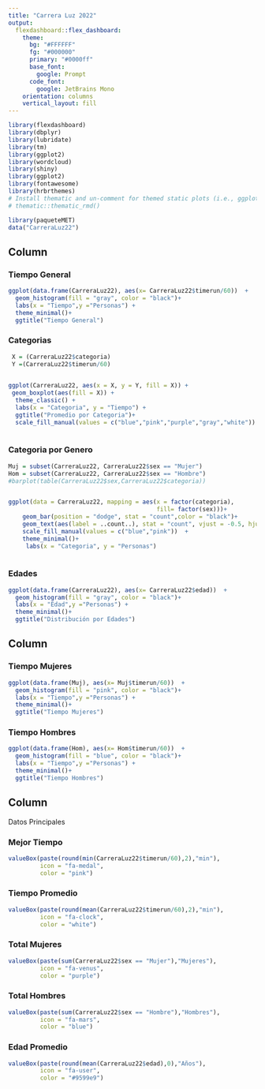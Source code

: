 ```yaml
---
title: "Carrera Luz 2022" 
output: 
  flexdashboard::flex_dashboard:
    theme:
      bg: "#FFFFFF"
      fg: "#000000" 
      primary: "#0000ff"
      base_font:
        google: Prompt
      code_font:
        google: JetBrains Mono
    orientation: columns
    vertical_layout: fill
---
```


```r
library(flexdashboard)
library(dbplyr)
library(lubridate)
library(tm)
library(ggplot2)
library(wordcloud)
library(shiny)
library(ggplot2)
library(fontawesome)
library(hrbrthemes)
# Install thematic and un-comment for themed static plots (i.e., ggplot2)
# thematic::thematic_rmd()
```
```r
library(paqueteMET)
data("CarreraLuz22")
```

Column {data-width=300 .tabset}
-----------------------------------------------------------------------

### Tiempo General

```r
ggplot(data.frame(CarreraLuz22), aes(x= CarreraLuz22$timerun/60))  +
  geom_histogram(fill = "gray", color = "black")+
  labs(x = "Tiempo",y ="Personas") +
  theme_minimal()+
  ggtitle("Tiempo General") 
```

### Categorias

```r
 X = (CarreraLuz22$categoria)
 Y =(CarreraLuz22$timerun/60)

 
ggplot(CarreraLuz22, aes(x = X, y = Y, fill = X)) + 
 geom_boxplot(aes(fill = X)) +
  theme_classic() +
  labs(x = "Categoria", y = "Tiempo") +
  ggtitle("Promedio por Categoria")+
  scale_fill_manual(values = c("blue","pink","purple","gray","white")) 
  
```

### Categoria por Genero

```r
Muj = subset(CarreraLuz22, CarreraLuz22$sex == "Mujer")
Hom = subset(CarreraLuz22, CarreraLuz22$sex == "Hombre")
#barplot(table(CarreraLuz22$sex,CarreraLuz22$categoria))


ggplot(data = CarreraLuz22, mapping = aes(x = factor(categoria),
                                          fill= factor(sex)))+
    geom_bar(position = "dodge", stat = "count",color = "black")+
    geom_text(aes(label = ..count..), stat = "count", vjust = -0.5, hjust = -0.3, size = 4)+
    scale_fill_manual(values = c("blue","pink"))  +
    theme_minimal()+
     labs(x = "Categoria", y = "Personas") 
    

```


### Edades

```r
ggplot(data.frame(CarreraLuz22), aes(x= CarreraLuz22$edad))  +
  geom_histogram(fill = "gray", color = "black")+
  labs(x = "Edad",y ="Personas") +
  theme_minimal()+
  ggtitle("Distribución por Edades") 
```
  

Column {data-width=140} 
-----------------------------------------------------------------------

### Tiempo Mujeres 

```r
ggplot(data.frame(Muj), aes(x= Muj$timerun/60))  +
  geom_histogram(fill = "pink", color = "black")+
  labs(x = "Tiempo",y ="Personas") +
  theme_minimal()+
  ggtitle("Tiempo Mujeres") 
```
 
### Tiempo Hombres
```r

ggplot(data.frame(Hom), aes(x= Hom$timerun/60))  +
  geom_histogram(fill = "blue", color = "black")+
  labs(x = "Tiempo",y ="Personas") +
  theme_minimal()+
  ggtitle("Tiempo Hombres") 
```
 
Column {data-width=120}
-----------------------------------------------------------------------

Datos Principales


###  Mejor Tiempo

```r
valueBox(paste(round(min(CarreraLuz22$timerun/60),2),"min"), 
         icon = "fa-medal",
         color = "pink")
```

### Tiempo Promedio

```r
valueBox(paste(round(mean(CarreraLuz22$timerun/60),2),"min"), 
         icon = "fa-clock",
         color = "white")
```

###  Total Mujeres 

```r
valueBox(paste(sum(CarreraLuz22$sex == "Mujer"),"Mujeres"), 
         icon = "fa-venus",
         color = "purple")
```


###  Total Hombres

```r
valueBox(paste(sum(CarreraLuz22$sex == "Hombre"),"Hombres"),
         icon = "fa-mars",
         color = "blue")
```
###  Edad Promedio

```r
valueBox(paste(round(mean(CarreraLuz22$edad),0),"Años"),
         icon = "fa-user",
         color = "#9599e9")
```

